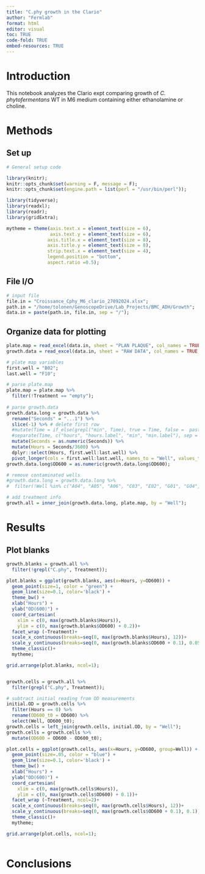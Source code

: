 ```yaml
---
title: "C.phy growth in the Clario"
author: "Fermlab"
format: html
editor: visual
toc: TRUE
code-fold: TRUE
embed-resources: TRUE
---
```


# Introduction

This notebook analyzes the Clario expt comparing growth of *C. phytofermentans* WT in M6 medium containing either ethanolamine or choline.

# Methods

## Set up

```r

# General setup code

library(knitr);
knitr::opts_chunk$set(warning = F, message = F);
knitr::opts_chunk$set(engine.path = list(perl = "/usr/bin/perl"));

library(tidyverse);
library(readxl);
library(readr);
library(gridExtra);

mytheme = theme(axis.text.x = element_text(size = 6), 
                axis.text.y = element_text(size = 6), 
               axis.title.x = element_text(size = 8), 
               axis.title.y = element_text(size = 8),
               strip.text.x = element_text(size = 4),
               legend.position = "bottom", 
               aspect.ratio =0.5);
```

## File I/O

```r

# input file
file.in = "Croissance_Cphy_M6_clario_27092024.xlsx";
path.in = "/home/tolonen/GenoscopeDrive/Lab_Projects/BMC_ADH/Growth";
data.in = paste(path.in, file.in, sep = "/");

```

## Organize data for plotting

```r

plate.map = read_excel(data.in, sheet = "PLAN PLAQUE", col_names = TRUE, skip = 24);
growth.data = read_excel(data.in, sheet = "RAW DATA", col_names = TRUE, skip = 1);

# plate map variables
first.well = "B02";
last.well = "F10";

# parse plate.map
plate.map = plate.map %>%
  filter(!Treatment == "empty");
  
# parse growth.data
growth.data.long = growth.data %>%
  rename("Seconds" = "...1") %>%
  slice(-1) %>% # delete first row
  #mutate(Time = if_else(grepl("min", Time), true = Time, false =  paste(Time, "0 min", sep = " "))) %>%  # add minutes field where lacking
  #separate(Time, c("hours", "hours.label", "min", "min.label"), sep = " ") %>%
  mutate(Seconds = as.numeric(Seconds)) %>%
  mutate(Hours = Seconds/3600) %>%
  dplyr::select(Hours, first.well:last.well) %>%
  pivot_longer(cols = first.well:last.well, names_to = "Well", values_to = "OD600");
growth.data.long$OD600 = as.numeric(growth.data.long$OD600);

# remove contaminated wells
#growth.data.long = growth.data.long %>%
#  filter(!Well %in% c("A04", "A05", "A06", "C03", "E02", "G01", "G04", "G05"));

# add treatment info
growth.all = inner_join(growth.data.long, plate.map, by = "Well");


```

# Results

## Plot blanks

```r

growth.blanks = growth.all %>%
  filter(!grepl("C.phy", Treatment));

plot.blanks = ggplot(growth.blanks, aes(x=Hours, y=OD600)) +
  geom_point(size=1, color = "green") +
  geom_line(size=0.1, color='black') +
  theme_bw() +
  xlab("Hours") + 
  ylab("OD(600)") +
  coord_cartesian(
    xlim = c(0, max(growth.blanks$Hours)), 
    ylim = c(0, max(growth.blanks$OD600) + 0.2))+
  facet_wrap (~Treatment)+
  scale_x_continuous(breaks=seq(0, max(growth.blanks$Hours), 12))+
  scale_y_continuous(breaks=seq(0, max(growth.blanks$OD600 + 0.1), 0.05))+
  theme_classic()+
  mytheme;

grid.arrange(plot.blanks, ncol=1);



```

```r

growth.cells = growth.all %>%
  filter(grepl("C.phy", Treatment));

# subtract initial reading from OD measurements
initial.OD = growth.cells %>%
  filter(Hours == 0) %>%
  rename(OD600_t0 = OD600) %>%
  select(Well, OD600_t0);
growth.cells = left_join(growth.cells, initial.OD, by = "Well");
growth.cells = growth.cells %>%
  mutate(OD600 = OD600 - OD600_t0);

plot.cells = ggplot(growth.cells, aes(x=Hours, y=OD600, group=Well)) +
  geom_point(size=.05, color = "blue") +
  geom_line(size=0.1, color='black') +
  theme_bw() +
  xlab("Hours") + 
  ylab("OD(600)") +
  coord_cartesian(
    xlim = c(0, max(growth.cells$Hours)), 
    ylim = c(0, max(growth.cells$OD600) + 0.1))+
  facet_wrap (~Treatment, ncol=2)+
  scale_x_continuous(breaks=seq(0, max(growth.cells$Hours), 12))+
  scale_y_continuous(breaks=seq(0, max(growth.cells$OD600 + 0.1), 0.1))+
  theme_classic()+
  mytheme;

grid.arrange(plot.cells, ncol=1);



```

# Conclusions
